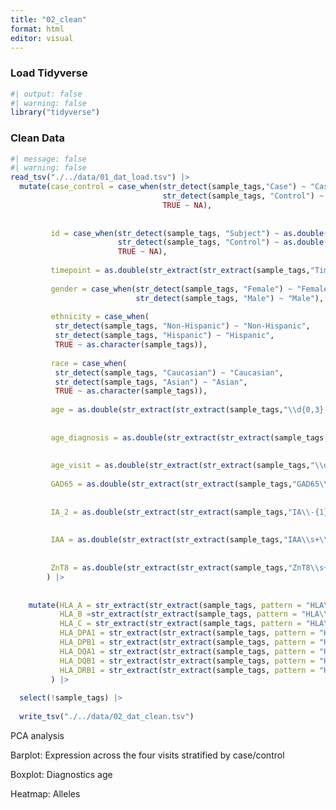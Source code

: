 ```yaml
---
title: "02_clean"
format: html
editor: visual
---
```


### Load Tidyverse

```r
#| output: false
#| warning: false
library("tidyverse")
```

### Clean Data

```r
#| message: false
#| warning: false
read_tsv("./../data/01_dat_load.tsv") |>
  mutate(case_control = case_when(str_detect(sample_tags,"Case") ~ "Case",
                                  str_detect(sample_tags, "Control") ~ "Control",
                                  TRUE ~ NA),
         
         
         id = case_when(str_detect(sample_tags, "Subject") ~ as.double(str_extract(str_extract(sample_tags,"Subject[^,]+"),"\\s\\d+")),
                        str_detect(sample_tags, "Control") ~ as.double(str_extract(str_extract(sample_tags,"Control[^,]+"), "\\s\\d+")),
                        TRUE ~ NA),
         
         timepoint = as.double(str_extract(str_extract(sample_tags,"Timepoint\\s+\\d+[.\\d+]?"), "\\s+\\d+[.\\d+]?")),
         
         gender = case_when(str_detect(sample_tags, "Female") ~ "Female",
                            str_detect(sample_tags, "Male") ~ "Male"),
         
         ethnicity = case_when(
          str_detect(sample_tags, "Non-Hispanic") ~ "Non-Hispanic",
          str_detect(sample_tags, "Hispanic") ~ "Hispanic",
          TRUE ~ as.character(sample_tags)),
          
         race = case_when(
          str_detect(sample_tags, "Caucasian") ~ "Caucasian",
          str_detect(sample_tags, "Asian") ~ "Asian",
          TRUE ~ as.character(sample_tags)),
         
         age = as.double(str_extract(str_extract(sample_tags,"\\d{0,3}.?\\d+\\s+Years\\s{0}"), "\\d{0,3}.?\\d{0,3}")),
         
         
         age_diagnosis = as.double(str_extract(str_extract(sample_tags,"\\d{0,3}.?\\d+\\s+Years\\s{1}at\\sdiagnosis"), "\\d{0,3}.?\\d{0,3}")),
         
         
         age_visit = as.double(str_extract(str_extract(sample_tags,"\\d{0,3}.?\\d+\\s+Years\\s{1}at\\svisit"), "\\d{0,3}.?\\d{0,3}")),
         
         GAD65 = as.double(str_extract(str_extract(sample_tags,"GAD65\\s+\\d+"), "\\s+\\d+")),
         
         
         IA_2 = as.double(str_extract(str_extract(sample_tags,"IA\\-{1}2{1}\\s+\\d+"), "\\s+\\d+")),
         
         
         IAA = as.double(str_extract(str_extract(sample_tags,"IAA\\s+\\d+[.\\d+]?"), "\\s+\\d+[.\\d+]?")),
         
         
         ZnT8 = as.double(str_extract(str_extract(sample_tags,"ZnT8\\s+\\d+[.\\d+]?"), "\\s+\\d+[.\\d+]?"))
        ) |> 
         
  
    mutate(HLA_A = str_extract(str_extract(sample_tags, pattern = "HLA\\-{1}A\\*{1}\\d{4}"), "\\d{4}"),
           HLA_B =str_extract(str_extract(sample_tags, pattern = "HLA\\-{1}B\\*{1}\\d{4}"), "\\d{4}"),
           HLA_C = str_extract(str_extract(sample_tags, pattern = "HLA\\-{1}C\\*{1}\\d{4}"), "\\d{4}"),
           HLA_DPA1 = str_extract(str_extract(sample_tags, pattern = "HLA\\-{1}DPA1\\*{1}\\d{4}"), "\\d{4}"),
           HLA_DPB1 = str_extract(str_extract(sample_tags, pattern = "HLA\\-{1}DPB1\\*{1}\\d{4}"), "\\d{4}"),
           HLA_DQA1 = str_extract(str_extract(sample_tags, pattern = "HLA\\-{1}DQA1\\*{1}\\d{4}"), "\\d{4}"),
           HLA_DQB1 = str_extract(str_extract(sample_tags, pattern = "HLA\\-{1}DQB1\\*{1}\\d{4}"), "\\d{4}"),
           HLA_DRB1 = str_extract(str_extract(sample_tags, pattern = "HLA\\-{1}DRB1\\*{1}\\d{4}"), "\\d{4}")
         ) |> 
         
  select(!sample_tags) |>
  
  write_tsv("./../data/02_dat_clean.tsv")
```

PCA analysis

Barplot: Expression across the four visits stratified by case/control

Boxplot: Diagnostics age

Heatmap: Alleles
